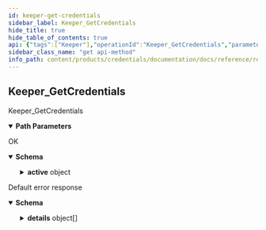 ```yaml
---
id: keeper-get-credentials
sidebar_label: Keeper_GetCredentials
hide_title: true
hide_table_of_contents: true
api: {"tags":["Keeper"],"operationId":"Keeper_GetCredentials","parameters":[{"name":"user","in":"path","description":"The user id.","required":true,"schema":{"type":"string"}},{"name":"credential","in":"path","description":"The credential id.","required":true,"schema":{"type":"string"}}],"responses":{"200":{"description":"OK","content":{"application/json":{"schema":{"required":["name"],"type":"object","properties":{"name":{"type":"string","description":"The resorce name of the credentials."},"uid":{"readOnly":true,"type":"string","description":"The unique and immutable identifier of the credentials."},"principal":{"type":"string","description":"The principal of the credentialscode, usually the username."},"active":{"type":"object","properties":{"value":{"type":"boolean","description":"The bool value."}},"description":"Wrapper message for `bool`. The JSON representation for `BoolValue` is JSON `true` and `false`."},"authenticationMethod":{"readOnly":true,"enum":["AUTHENTICATION_METHOD_UNSPECIFIED","BASIC","OAUTH2"],"type":"string","description":"Which authentication method is used by the credentials.","format":"enum"},"lastActivityTime":{"readOnly":true,"type":"string","description":"When the credentials were last used.","format":"date-time"}},"description":"Credentials are persistent authentication"}}}},"default":{"description":"Default error response","content":{"application/json":{"schema":{"type":"object","properties":{"code":{"type":"integer","description":"The status code, which should be an enum value of [google.rpc.Code][google.rpc.Code].","format":"int32"},"message":{"type":"string","description":"A developer-facing error message, which should be in English. Any user-facing error message should be localized and sent in the [google.rpc.Status.details][google.rpc.Status.details] field, or localized by the client."},"details":{"type":"array","items":{"type":"object","properties":{"@type":{"type":"string","description":"The type of the serialized message."}},"additionalProperties":true,"description":"Contains an arbitrary serialized message along with a @type that describes the type of the serialized message."},"description":"A list of messages that carry the error details.  There is a common set of message types for APIs to use."}},"description":"The `Status` type defines a logical error model that is suitable for different programming environments, including REST APIs and RPC APIs. It is used by [gRPC](https://github.com/grpc). Each `Status` message contains three pieces of data: error code, error message, and error details. You can find out more about this error model and how to work with it in the [API Design Guide](https://cloud.google.com/apis/design/errors)."}}}}},"description":"Keeper_GetCredentials","method":"get","path":"/v1alpha1/users/{user}/credentials/{credential}","servers":[{"url":"https://credentials.animeapis.com"}],"info":{"title":"animeshon.credentials","version":"v1alpha1"},"postman":{"name":"Keeper Get Credentials","description":{"type":"text/plain"},"url":{"path":["v1alpha1","users",":user","credentials",":credential"],"host":["{{baseUrl}}"],"query":[],"variable":[{"disabled":false,"description":{"content":"(Required) The user id.","type":"text/plain"},"type":"any","value":"","key":"user"},{"disabled":false,"description":{"content":"(Required) The credential id.","type":"text/plain"},"type":"any","value":"","key":"credential"}]},"header":[{"key":"Accept","value":"application/json"}],"method":"GET"}}
sidebar_class_name: "get api-method"
info_path: content/products/credentials/documentation/docs/reference/rest/v1alpha1/animeshon-credentials
---
```



## Keeper_GetCredentials



Keeper_GetCredentials

<details style={{"marginBottom":"1rem"}} data-collapsed={false} open={true}><summary style={{}}><strong>Path Parameters</strong></summary><div><ul><ParamsItem className={"paramsItem"} param={{"name":"user","in":"path","description":"The user id.","required":true,"schema":{"type":"string"}}}></ParamsItem><ParamsItem className={"paramsItem"} param={{"name":"credential","in":"path","description":"The credential id.","required":true,"schema":{"type":"string"}}}></ParamsItem></ul></div></details><div><ApiTabs><TabItem label={"200"} value={"200"}><div>

OK

</div><div><details style={{}} data-collapsed={false} open={true}><summary style={{"textAlign":"left"}}><strong>Schema</strong></summary><div style={{"textAlign":"left","marginLeft":"1rem"}}></div><ul style={{"marginLeft":"1rem"}}><SchemaItem collapsible={false} name={"name"} required={true} schemaDescription={"The resorce name of the credentials."} schemaName={"string"} qualifierMessage={undefined}></SchemaItem><SchemaItem collapsible={false} name={"uid"} required={false} schemaDescription={"The unique and immutable identifier of the credentials."} schemaName={"string"} qualifierMessage={undefined}></SchemaItem><SchemaItem collapsible={false} name={"principal"} required={false} schemaDescription={"The principal of the credentialscode, usually the username."} schemaName={"string"} qualifierMessage={undefined}></SchemaItem><SchemaItem collapsible={true} className={"schemaItem"}><details style={{}}><summary style={{}}><strong>active</strong><span style={{"opacity":"0.6"}}> object</span></summary><div style={{"marginLeft":"1rem"}}><div style={{"marginTop":".5rem","marginBottom":".5rem"}}>

Wrapper message for `bool`. The JSON representation for `BoolValue` is JSON `true` and `false`.

</div><ul><SchemaItem collapsible={false} name={"value"} required={false} schemaDescription={"The bool value."} schemaName={"boolean"} qualifierMessage={undefined}></SchemaItem></ul></div></details></SchemaItem><SchemaItem collapsible={false} name={"authenticationMethod"} required={false} schemaDescription={"Which authentication method is used by the credentials."} schemaName={"enum"} qualifierMessage={"**Possible values:** [`AUTHENTICATION_METHOD_UNSPECIFIED`, `BASIC`, `OAUTH2`]"}></SchemaItem><SchemaItem collapsible={false} name={"lastActivityTime"} required={false} schemaDescription={"When the credentials were last used."} schemaName={"date-time"} qualifierMessage={undefined}></SchemaItem></ul></details></div></TabItem><TabItem label={"default"} value={"default"}><div>

Default error response

</div><div><details style={{}} data-collapsed={false} open={true}><summary style={{"textAlign":"left"}}><strong>Schema</strong></summary><div style={{"textAlign":"left","marginLeft":"1rem"}}></div><ul style={{"marginLeft":"1rem"}}><SchemaItem collapsible={false} name={"code"} required={false} schemaDescription={"The status code, which should be an enum value of [google.rpc.Code][google.rpc.Code]."} schemaName={"int32"} qualifierMessage={undefined}></SchemaItem><SchemaItem collapsible={false} name={"message"} required={false} schemaDescription={"A developer-facing error message, which should be in English. Any user-facing error message should be localized and sent in the [google.rpc.Status.details][google.rpc.Status.details] field, or localized by the client."} schemaName={"string"} qualifierMessage={undefined}></SchemaItem><SchemaItem collapsible={true} className={"schemaItem"}><details style={{}}><summary style={{}}><strong>details</strong><span style={{"opacity":"0.6"}}> object[]</span></summary><div style={{"marginLeft":"1rem"}}><div style={{"marginTop":".5rem","marginBottom":".5rem"}}>

A list of messages that carry the error details.  There is a common set of message types for APIs to use.

</div><ul><SchemaItem collapsible={false} name={"@type"} required={false} schemaDescription={"The type of the serialized message."} schemaName={"string"} qualifierMessage={undefined}></SchemaItem></ul></div></details></SchemaItem></ul></details></div></TabItem></ApiTabs></div>
      